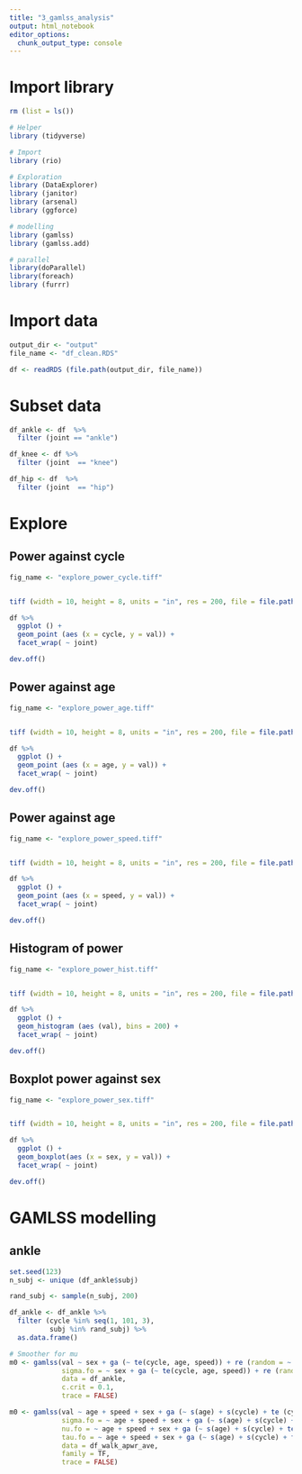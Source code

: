 ```yaml
---
title: "3_gamlss_analysis"
output: html_notebook
editor_options: 
  chunk_output_type: console
---
```

  
# Import library
  
```r

rm (list = ls())

# Helper
library (tidyverse)

# Import
library (rio)

# Exploration 
library (DataExplorer)
library (janitor)
library (arsenal)
library (ggforce)

# modelling
library (gamlss)
library (gamlss.add)

# parallel
library(doParallel)
library(foreach)
library (furrr)

```

# Import data

```r

output_dir <- "output"
file_name <- "df_clean.RDS"

df <- readRDS (file.path(output_dir, file_name))


```

# Subset data

```r

df_ankle <- df  %>%
  filter (joint == "ankle") 

df_knee <- df %>%
  filter (joint  == "knee")

df_hip <- df  %>%
  filter (joint  == "hip")

```

# Explore

## Power against cycle

```r


fig_name <- "explore_power_cycle.tiff"


tiff (width = 10, height = 8, units = "in", res = 200, file = file.path(output_dir,  fig_name))

df %>%
  ggplot () +
  geom_point (aes (x = cycle, y = val)) +
  facet_wrap( ~ joint)

dev.off()

```

## Power against age

```r

fig_name <- "explore_power_age.tiff"


tiff (width = 10, height = 8, units = "in", res = 200, file = file.path(output_dir,  fig_name))

df %>%
  ggplot () +
  geom_point (aes (x = age, y = val)) +
  facet_wrap( ~ joint)

dev.off()

```

## Power against age

```r

fig_name <- "explore_power_speed.tiff"


tiff (width = 10, height = 8, units = "in", res = 200, file = file.path(output_dir,  fig_name))

df %>%
  ggplot () +
  geom_point (aes (x = speed, y = val)) +
  facet_wrap( ~ joint)

dev.off()

```

## Histogram of power

```r

fig_name <- "explore_power_hist.tiff"


tiff (width = 10, height = 8, units = "in", res = 200, file = file.path(output_dir,  fig_name))

df %>%
  ggplot () +
  geom_histogram (aes (val), bins = 200) +
  facet_wrap( ~ joint)

dev.off()

```

## Boxplot power against sex

```r

fig_name <- "explore_power_sex.tiff"


tiff (width = 10, height = 8, units = "in", res = 200, file = file.path(output_dir,  fig_name))

df %>%
  ggplot () +
  geom_boxplot(aes (x = sex, y = val)) +
  facet_wrap( ~ joint)

dev.off()


```

# GAMLSS modelling

## ankle

```r
set.seed(123)
n_subj <- unique (df_ankle$subj)

rand_subj <- sample(n_subj, 200)

df_ankle <- df_ankle %>%
  filter (cycle %in% seq(1, 101, 3),
          subj %in% rand_subj) %>%
  as.data.frame()

# Smoother for mu
m0 <- gamlss(val ~ sex + ga (~ te(cycle, age, speed)) + re (random = ~ 1|study),
             sigma.fo = ~ sex + ga (~ te(cycle, age, speed)) + re (random = ~ 1|study),
             data = df_ankle,
             c.crit = 0.1,
             trace = FALSE)

m0 <- gamlss(val ~ age + speed + sex + ga (~ s(age) + s(cycle) + te (cycle, age)),
             sigma.fo = ~ age + speed + sex + ga (~ s(age) + s(cycle) + te (cycle, age)),
             nu.fo = ~ age + speed + sex + ga (~ s(age) + s(cycle) + te (cycle, age)),
             tau.fo = ~ age + speed + sex + ga (~ s(age) + s(cycle) + te (cycle, age)),
             data = df_walk_apwr_ave,
             family = TF,
             trace = FALSE)


```



